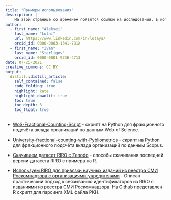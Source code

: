 ```yaml
---
title: "Примеры использования"
description: |
    На этой странице со временем появятся ссылки на исследования, в которых использовались таблицы индекса RIRO, или готовые фрагменты кода, который облегчает их использование.
author:
  - first_name: "Aleksei"
    last_name: "Lutai" 
    url: https://www.linkedin.com/in/lutaya/
    orcid_id: 0000-0003-1341-781X
  - first_name: "Ivan"
    last_name: "Sterligov"
    orcid_id: 0000-0001-9736-4713   
date: 07-25-2021
creative_commons: CC BY
output:
  distill::distill_article:
    self_contained: false
    code_folding: true
    highlight: kate
    highlight_downlit: true
    toc: true
    toc_depth: 3
    toc_float: true
---
```


- [WoS-Fractional-Counting-Script](https://github.com/IvanSterligov/WoS-Fractional-Counting-Script) - скрипт на Python для фракционного подсчёта вклада организаций по данным Web of Science.  

- [University-fractional-counting-with-Pybliometrics](https://github.com/IvanSterligov/WoS-Fractional-Counting-Script) - скрипт на Python для фракционного подсчёта вклада организаций по данным Scopus.

- [Скачиваем датасет RIRO с Zenodo](https://openriro.github.io/posts/download-riro-with-r) - способы скачивания последней версии датасета RIRO с примера на R.

- [Используем RIRO для привязки научных изданий из реестра СМИ Роскомнадзора с организациями-учредителями](https:/openriro.github.io/posts/riro-rkn-journals/) -  Описан практический подход к связыванию идентификаторов из RIRO с изданиями из реестра СМИ Роскомнадзора. На Github представлен R скрипт для парсинга XML файла РКН.  
